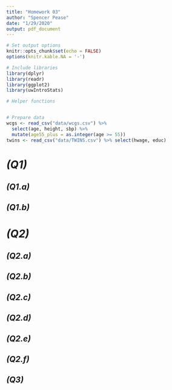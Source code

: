 ```yaml
---
title: "Homework 03"
author: "Spencer Pease"
date: "1/29/2020"
output: pdf_document
---
```


```r

# Set output options
knitr::opts_chunk$set(echo = FALSE)
options(knitr.kable.NA = '-')

# Include libraries
library(dplyr)
library(readr)
library(ggplot2)
library(uwIntroStats)

# Helper functions


# Prepare data
wcgs <- read_csv("data/wcgs.csv") %>% 
  select(age, height, sbp) %>% 
  mutate(age55_plus = as.integer(age >= 55))
twins <- read_csv("data/TWINS.csv") %>% select(hwage, educ)

```

# _(Q1)_

## _(Q1.a)_
## _(Q1.b)_


# _(Q2)_

## _(Q2.a)_
## _(Q2.b)_
## _(Q2.c)_
## _(Q2.d)_
## _(Q2.e)_
## _(Q2.f)_


## _(Q3)_
